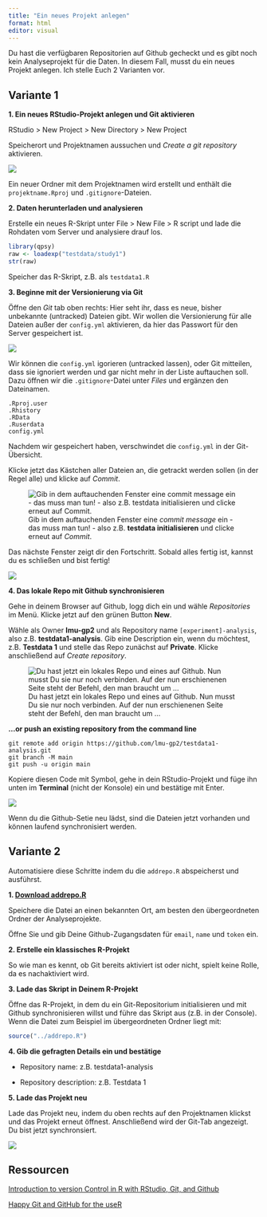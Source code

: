 ```yaml
---
title: "Ein neues Projekt anlegen"
format: html
editor: visual
---
```


Du hast die verfügbaren Repositorien auf Github gecheckt und es gibt noch kein Analyseprojekt für die Daten. In diesem Fall, musst du ein neues Projekt anlegen. Ich stelle Euch 2 Varianten vor.

## Variante 1

**1. Ein neues RStudio-Projekt anlegen und Git aktivieren**

RStudio \> New Project \> New Directory \> New Project

Speicherort und Projektnamen aussuchen und *Create a git repository* aktivieren.

![](images/clipboard-780143245.png)

Ein neuer Ordner mit dem Projektnamen wird erstellt und enthält die `projektname.Rproj` und `.gitignore`-Dateien.

**2. Daten herunterladen und analysieren**

Erstelle ein neues R-Skript unter File \> New File \> R script und lade die Rohdaten vom Server und analysiere drauf los.

``` r
library(qpsy)
raw <- loadexp("testdata/study1")
str(raw)
```

Speicher das R-Skript, z.B. als `testdata1.R`

**3. Beginne mit der Versionierung via Git**

Öffne den *Git* tab oben rechts: Hier seht ihr, dass es neue, bisher unbekannte (untracked) Dateien gibt. Wir wollen die Versionierung für alle Dateien außer der `config.yml` aktivieren, da hier das Passwort für den Server gespeichert ist.

![](images/clipboard-3205946887.png)

Wir können die `config.yml` igorieren (untracked lassen), oder Git mitteilen, dass sie ignoriert werden und gar nicht mehr in der Liste auftauchen soll. Dazu öffnen wir die `.gitignore`-Datei unter *Files* und ergänzen den Dateinamen.

```         
.Rproj.user
.Rhistory
.RData
.Ruserdata
config.yml
```

Nachdem wir gespeichert haben, verschwindet die `config.yml` in der Git-Übersicht.

Klicke jetzt das Kästchen aller Dateien an, die getrackt werden sollen (in der Regel alle) und klicke auf *Commit*.

![Gib in dem auftauchenden Fenster eine *commit message* ein - das muss man tun! - also z.B. **testdata initialisieren** und clicke erneut auf *Commit*.](images/clipboard-99358453.png)

Das nächste Fenster zeigt dir den Fortschritt. Sobald alles fertig ist, kannst du es schließen und bist fertig!

![](images/clipboard-1899249682.png)

**4. Das lokale Repo mit Github synchronisieren**

Gehe in deinem Browser auf Github, logg dich ein und wähle *Repositories* im Menü. Klicke jetzt auf den grünen Button **New**.

Wähle als Owner **lmu-gp2** und als Repository name `[experiment]-analysis`, also z.B. **testdata1-analysis**. Gib eine Description ein, wenn du möchtest, z.B. **Testdata 1** und stelle das Repo zunächst auf **Private**. Klicke anschließend auf *Create repository*.

![Du hast jetzt ein lokales Repo und eines auf Github. Nun musst Du sie nur noch verbinden. Auf der nun erschienenen Seite steht der Befehl, den man braucht um ...](images/clipboard-2516914775.png)

**…or push an existing repository from the command line**

```         
git remote add origin https://github.com/lmu-gp2/testdata1-analysis.git
git branch -M main
git push -u origin main
```

Kopiere diesen Code mit Symbol, gehe in dein RStudio-Projekt und füge ihn unten im **Terminal** (nicht der Konsole) ein und bestätige mit Enter.

![](images/clipboard-119207626.png)

Wenn du die Github-Setie neu lädst, sind die Dateien jetzt vorhanden und können laufend synchronisiert werden.

## Variante 2

Automatisiere diese Schritte indem du die `addrepo.R` abspeicherst und ausführst.

**1. [Download addrepo.R](addrepo.R)**

Speichere die Datei an einen bekannten Ort, am besten den übergeordneten Ordner der Analyseprojekte.

Öffne Sie und gib Deine Github-Zugangsdaten für `email`, `name` und `token` ein.

**2. Erstelle ein klassisches R-Projekt**

So wie man es kennt, ob Git bereits aktiviert ist oder nicht, spielt keine Rolle, da es nachaktiviert wird.

**3. Lade das Skript in Deinem R-Projekt**

Öffne das R-Projekt, in dem du ein Git-Repositorium initialisieren und mit Github synchronisieren willst und führe das Skript aus (z.B. in der Console). Wenn die Datei zum Beispiel im übergeordneten Ordner liegt mit:

``` r
source("../addrepo.R")
```

**4. Gib die gefragten Details ein und bestätige**

-   Repository name: z.B. testdata1-analysis

-   Repository description: z.B. Testdata 1

**5. Lade das Projekt neu**

Lade das Projekt neu, indem du oben rechts auf den Projektnamen klickst und das Projekt erneut öffnest. Anschließend wird der Git-Tab angezeigt. Du bist jetzt synchronsiert.

![](images/clipboard-3196590867.png)

::: callout-tip
## Ressourcen

[Introduction to version Control in R with RStudio, Git, and Github](https://lmu-osc.github.io/Introduction-RStudio-Git-GitHub/)

[Happy Git and GitHub for the useR](https://happygitwithr.com/)
:::

